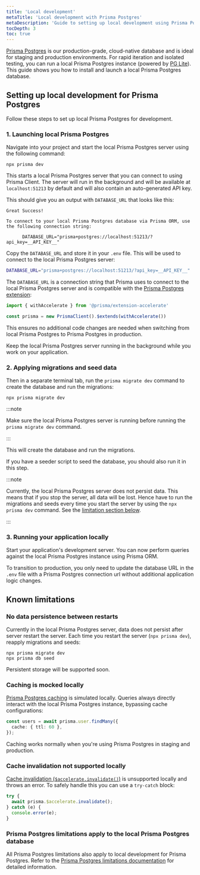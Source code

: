 ```yaml
---
title: 'Local development'
metaTitle: 'Local development with Prisma Postgres'
metaDescription: 'Guide to setting up local development using Prisma Postgres'
tocDepth: 3
toc: true
---
```



[Prisma Postgres](/postgres) is our production-grade, cloud-native database and is ideal for staging and production environments. For rapid iteration and isolated testing, you can run a local Prisma Postgres instance (powered by [PG Lite](https://pglite.dev)). This guide shows you how to install and launch a local Prisma Postgres database.


## Setting up local development for Prisma Postgres

Follow these steps to set up local Prisma Postgres for development.

### 1. Launching local Prisma Postgres

Navigate into your project and start the local Prisma Postgres server using the following command:

```terminal
npx prisma dev
```

This starts a local Prisma Postgres server that you can connect to using Prisma Client. The server will run in the background and will be available at `localhost:51213` by default and will also contain an auto-generated API key.

This should give you an output with `DATABASE_URL` that looks like this:

```
Great Success!

To connect to your local Prisma Postgres database via Prisma ORM, use the following connection string:
  
      DATABASE_URL="prisma+postgres://localhost:51213/?api_key=__API_KEY__"
```

Copy the `DATABASE_URL` and  store it in your `.env` file. This will be used to connect to the local Prisma Postgres server:

```bash file=.env
DATABASE_URL="prisma+postgres://localhost:51213/?api_key=__API_KEY__"
```

The `DATABASE_URL` is a connection string that Prisma uses to connect to the local Prisma Postgres server and is compatible with the [Prisma Postgres extension](https://www.npmjs.com/package/@prisma/extension-accelerate):

```ts
import { withAccelerate } from '@prisma/extension-accelerate'

const prisma = new PrismaClient().$extends(withAccelerate())
```

This ensures no additional code changes are needed when switching from local Prisma Postgres to Prisma Postgres in production.

Keep the local Prisma Postgres server running in the background while you work on your application. 

### 2. Applying migrations and seed data

Then in a separate terminal tab, run the `prisma migrate dev` command to create the database and run the migrations:

```terminal
npx prisma migrate dev
```

:::note

Make sure the local Prisma Postgres server is running before running the `prisma migrate dev` command.

:::

This will create the database and run the migrations. 

If you have a seeder script to seed the database, you should also run it in this step.

:::note

Currently, the local Prisma Postgres server does not persist data. This means that if you stop the server, all data will be lost. Hence have to run the migrations and seeds every time you start the server by using the `npx prisma dev` command. See the [limitation section below](#no-data-persistence-between-restarts).

:::

### 3. Running your application locally

Start your application's development server. You can now perform queries against the local Prisma Postgres instance using Prisma ORM. 

To transition to production, you only need to update the database URL in the `.env` file with a Prisma Postgres connection url without additional application logic changes.

## Known limitations

### No data persistence between restarts

Currently in the local Prisma Postgres server, data does not persist after server restart the server. Each time you restart the server (`npx prisma dev`), reapply migrations and seeds:

```terminal
npx prisma migrate dev
npx prisma db seed
```

Persistent storage will be supported soon.

### Caching is mocked locally

[Prisma Postgres caching](/postgres/database/caching) is simulated locally. Queries always directly interact with the local Prisma Postgres instance, bypassing cache configurations:

```typescript
const users = await prisma.user.findMany({
  cache: { ttl: 60 },
});
```

Caching works normally when you're using Prisma Postgres in staging and production.

### Cache invalidation not supported locally

[Cache invalidation (`$accelerate.invalidate()`)](/postgres/database/api-reference#accelerateinvalidate) is unsupported locally and throws an error. To safely handle this you can use a `try-catch` block:

```typescript
try {
  await prisma.$accelerate.invalidate();
} catch (e) {
  console.error(e);
}
```

### Prisma Postgres limitations apply to the local Prisma Postgres database

All Prisma Postgres limitations also apply to local development for Prisma Postgres. Refer to the [Prisma Postgres limitations documentation](/postgres/more/known-limitations) for detailed information.

